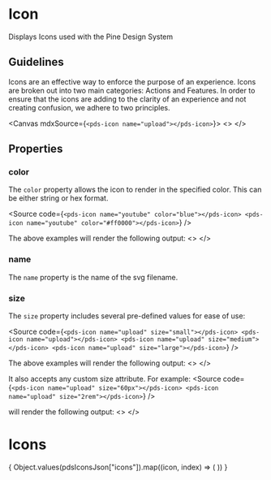 

<Meta of={stories} />

# Icon
Displays Icons used with the Pine Design System

## Guidelines

Icons are an effective way to enforce the purpose of an experience. Icons are broken out into two main
categories: Actions and Features. In order to ensure that the icons are adding to the clarity of an experience
and not creating confusion, we adhere to two principles.

<Canvas mdxSource={`
<pds-icon name="upload"></pds-icon>
`}>
  <>
    <pds-icon name="upload"></pds-icon>
  </>
</Canvas>

## Properties

<ArgTypes of={stories} />

### color
The `color` property allows the icon to render in the specified color. This can be either string or hex format.

<Source code={`
<pds-icon name="youtube" color="blue"></pds-icon>
<pds-icon name="youtube" color="#ff0000"></pds-icon>
`} />

The above examples will render the following output:
<Canvas sourceState="none">
  <>
    <pds-icon name="youtube" color="blue"></pds-icon>
    <pds-icon name="youtube" color="#ff0000"></pds-icon>
  </>
</Canvas>

### name
The `name` property is the name of the svg filename.

### size
The `size` property includes several pre-defined values for ease of use:

<Source code={`
<pds-icon name="upload" size="small"></pds-icon>
<pds-icon name="upload"></pds-icon>
<pds-icon name="upload" size="medium"></pds-icon>
<pds-icon name="upload" size="large"></pds-icon>
`}
/>

The above examples will render the following output:
<Canvas>
  <>
    <pds-icon name="upload" size="small"></pds-icon>
    <pds-icon name="upload" size="normal"></pds-icon>
    <pds-icon name="upload" size="medium"></pds-icon>
    <pds-icon name="upload" size="large"></pds-icon>
  </>
</Canvas>

It also accepts any custom size attribute. For example:
<Source code={`
<pds-icon name="upload" size="60px"></pds-icon>
<pds-icon name="upload" size="2rem"></pds-icon>
`} />

will render the following output:
<Canvas>
  <>
    <pds-icon name="upload" size="60px"></pds-icon>
    <pds-icon name="upload" size="2rem"></pds-icon>
  </>
</Canvas>

# Icons
<Canvas sourceState="none">
  <IconGallery>
    {
      Object.values(pdsIconsJson["icons"]).map((icon, index) => (
        <IconItem key={`item-${index}`} name={icon.name}>
          <pds-icon name={icon.name}></pds-icon>
        </IconItem>
      ))
    }
  </IconGallery>
</Canvas>

